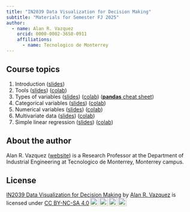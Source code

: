 ```yaml
---
title: "IN2039 Data Visualization for Decision Making"
subtitle: "Materials for Semester FJ 2025"
author: 
  - name: Alan R. Vazquez
    orcid: 0000-0002-3658-0911
    affiliations:
      - name: Tecnologico de Monterrey
---
```


## Course topics

1.  Introduction ([slides](/T1_Introduction/Introduction.slides.html))
2.  Tools ([slides](/T1_Introduction/Tools.slides.html)) ([colab](https://drive.google.com/file/d/1vtuTlKhenlbnZxn-fFAux_lNLMmKXcMR/view?usp=sharing))
3.  Types of variables ([slides](/T2_Type_of_Variables/Types.slides.html)) ([colab](https://drive.google.com/file/d/1tDGjNq58tZO2Z0ijeMSIv0Oy9lf4hyTE/view?usp=sharing)) ([**pandas** cheat sheet](https://pandas.pydata.org/Pandas_Cheat_Sheet.pdf))
4.  Categorical variables ([slides](/T3_Categorical_Data/Categorical.slides.html)) ([colab](https://drive.google.com/file/d/1_qGqPiDaUmah2m4IdJcYTrsqgRz7cwlo/view?usp=sharing))
5.  Numerical variables ([slides](/T4_Numerical_Data/Numerical.slides.html)) ([colab](https://drive.google.com/file/d/1QoRxm9joB0331wlRSpD5BJoUp6j2mFCW/view?usp=sharing))
6.  Multivariate data ([slides](/T5_Multivariate_Data/Multivariate.slides.html)) ([colab](https://drive.google.com/file/d/1MUvdL0GV1PMZWlYg9Qp2G1ocdmp822M2/view?usp=sharing))
7.  Simple linear regression ([slides](/T6_Introduction_Linear_Regression/LR.slides.html)) ([colab](https://drive.google.com/file/d/1dQaz3JcFOpJrg9S39G8pi-rNS_8YhXaa/view?usp=sharing))

## About the author

Alan R. Vazquez ([website](https://alanrvazquez.netlify.app/)) is a Research Professor at the Department of Industrial Engineering at Tecnologico de Monterrey, Monterrey campus.

## License

<p xmlns:cc="http://creativecommons.org/ns#" xmlns:dct="http://purl.org/dc/terms/"><a property="dct:title" rel="cc:attributionURL" href="https://alanrvazquez.github.io/TEC-IN2039-EN/">IN2039 Data Visualization for Decision Making</a> by <a rel="cc:attributionURL dct:creator" property="cc:attributionName" href="https://alanrvazquez.netlify.app/">Alan R. Vazquez</a> is licensed under <a href="https://creativecommons.org/licenses/by-nc-sa/4.0/?ref=chooser-v1" target="_blank" rel="license noopener noreferrer" style="display:inline-block;">CC BY-NC-SA 4.0<img style="height:22px!important;margin-left:3px;vertical-align:text-bottom;" src="https://mirrors.creativecommons.org/presskit/icons/cc.svg?ref=chooser-v1" alt=""><img style="height:22px!important;margin-left:3px;vertical-align:text-bottom;" src="https://mirrors.creativecommons.org/presskit/icons/by.svg?ref=chooser-v1" alt=""><img style="height:22px!important;margin-left:3px;vertical-align:text-bottom;" src="https://mirrors.creativecommons.org/presskit/icons/nc.svg?ref=chooser-v1" alt=""><img style="height:22px!important;margin-left:3px;vertical-align:text-bottom;" src="https://mirrors.creativecommons.org/presskit/icons/sa.svg?ref=chooser-v1" alt=""></a></p> 
